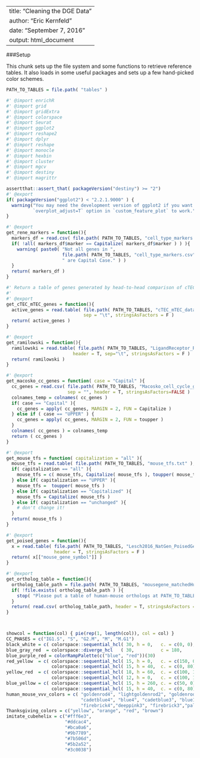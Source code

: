 
---
title: "Cleaning the DGE Data"
author: "Eric Kernfeld"
date: "September 7, 2016"
output: html_document
---

###Setup 

This chunk sets up the file system and some functions to retrieve reference tables. It also loads in some useful packages and sets up a few hand-picked color schemes. 

```r

PATH_TO_TABLES = file.path( "tables" ) 

#' @import enrichR 
#' @import grid 
#' @import gridExtra 
#' @import colorspace 
#' @import Seurat 
#' @import ggplot2 
#' @import reshape2 
#' @import dplyr 
#' @import reshape 
#' @import monocle 
#' @import hexbin 
#' @import cluster 
#' @import mgcv 
#' @import destiny 
#' @import magrittr

assertthat::assert_that( packageVersion("destiny") >= "2")
#' @export
if( packageVersion("ggplot2") < "2.2.1.9000" ) { 
  warning("You may need the development version of ggplot2 if you want the 
          `overplot_adjust=T` option in `custom_feature_plot` to work.")
}

#' @export
get_rene_markers = function(){
  markers_df = read.csv( file.path( PATH_TO_TABLES, "cell_type_markers.csv" ), stringsAsFactors = T )
  if( !all( markers_df$marker == Capitalize( markers_df$marker ) ) ){
    warning( paste0( "Not all genes in ", 
                     file.path( PATH_TO_TABLES, "cell_type_markers.csv" ), 
                     " are Capital Case." ) )
  }
  return( markers_df )
}

#' Return a table of genes generated by head-to-head comparison of cTECs and mTECs on the Atlas data.
#'
#' @export
get_cTEC_mTEC_genes = function(){
  active_genes = read.table( file.path( PATH_TO_TABLES, "cTEC_mTEC_data_driven.txt" ),
                             sep = "\t", stringsAsFactors = F )
  return( active_genes )
}

#' @export
get_ramilowski = function(){
  ramilowski = read.table( file.path( PATH_TO_TABLES, "LigandReceptor_Ramilowski2015_mouse.txt" ), 
                         header = T, sep="\t", stringsAsFactors = F )
  return( ramilowski )
}

#' @export
get_macosko_cc_genes = function( case = "Capital" ){
  cc_genes = read.csv( file.path( PATH_TO_TABLES, "Macosko_cell_cycle_genes.txt" ), 
                       sep = "", header = T, stringsAsFactors=FALSE )
  colnames_temp = colnames( cc_genes )
  if( case == "Capital" ){
    cc_genes = apply( cc_genes, MARGIN = 2, FUN = Capitalize )
  } else if ( case == "UPPER" ) {
    cc_genes = apply( cc_genes, MARGIN = 2, FUN = toupper )
  }
  colnames( cc_genes ) = colnames_temp
  return ( cc_genes )
}

#' @export
get_mouse_tfs = function( capitalization = "all" ){
  mouse_tfs = read.table( file.path( PATH_TO_TABLES, "mouse_tfs.txt" ), header = T )$symbol %>% as.character
  if( capitalization == "all" ){
    mouse_tfs = c( mouse_tfs, Capitalize( mouse_tfs ), toupper( mouse_tfs ) )
  } else if( capitalization == "UPPER" ){
    mouse_tfs =  toupper( mouse_tfs )
  } else if( capitalization == "Capitalized" ){
    mouse_tfs = Capitalize( mouse_tfs )
  } else if( capitalization == "unchanged" ){
    # don't change it!
  }
  return( mouse_tfs )
}

#' @export
get_poised_genes = function(){
  x = read.table( file.path( PATH_TO_TABLES, "Lesch2016_NatGen_PoisedGenes.txt" ), 
                  header = T, stringsAsFactors = F )
  return( x[["mouse_gene_symbol"]] )
}

#' @export
get_ortholog_table = function(){
  ortholog_table_path = file.path( PATH_TO_TABLES, "mousegene_matchedHumanOrth.txt" )
  if( !file.exists( ortholog_table_path ) ){
    stop( "Please put a table of human-mouse orthologs at PATH_TO_TABLES/mousegene_matchedHumanOrth.csv. It should be a CSV file with columns named `mousesym` and `humansym` containing mouse and human gene symbols. ")
  }
  return( read.csv( ortholog_table_path, header = T, stringsAsFactors = F ) )
}



showcol = function(col) { pie(rep(1, length(col)), col = col) }
CC_PHASES = c("IG1.S", "S", "G2.M", "M", "M.G1")
black_white = c( colorspace::sequential_hcl( 30, h = 0,   c. = c(0, 0),     l = c( 0, 100  ) ) )
blue_gray_red  = colorspace::diverge_hcl   ( 30,          c = 180,          l = c( 40, 80  ) )
blue_purple_red = colorRampPalette(c("blue", "red"))(30) 
red_yellow  = c( colorspace::sequential_hcl( 15, h = 0,   c. = c(150, 0),   l = c( 40, 30  ) ),
                 colorspace::sequential_hcl( 15, h = 40,  c. = c(0, 80),    l = c( 30, 80  ) ) )
yellow_red  = c( colorspace::sequential_hcl( 18, h = 60,  c. = c(100, 100), l = c( 100, 80 ) ),
                 colorspace::sequential_hcl( 12, h = 0,   c. = c(100, 160), l = c( 80, 40  ) ) )
blue_yellow = c( colorspace::sequential_hcl( 15, h = 260, c. = c(50, 0),    l = c( 13, 65 ) ), 
                 colorspace::sequential_hcl( 15, h = 40,  c. = c(0, 80),    l = c( 65, 95 ) ) )
human_mouse_vvv_colors = c( "goldenrod4", "lightgoldenrod2", "goldenrod3", "goldenrod1", 
                            "cadetblue4", "blue4", "cadetblue3", "blue1", "cadetblue1", 
                            "firebrick4","deeppink3", "firebrick3","palevioletred1", "firebrick1")
Thanksgiving_colors = c("yellow", "orange", "red", "brown")
imitate_cubehelix = c("#fff6e3",
                      "#ddcac4",
                      "#bca0a6",
                      "#9b7789",
                      "#7b506d",
                      "#5b2a52",
                      "#3c0038")
```


